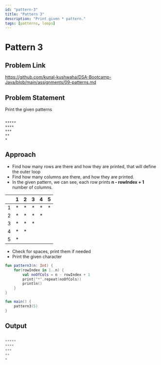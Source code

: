 ```yaml
---
id: "pattern-3"
title: "Pattern 3"
description: "Print given * pattern."
tags: [patterns, loops]
---
```




# Pattern 3

## Problem Link

https://github.com/kunal-kushwaha/DSA-Bootcamp-Java/blob/main/assignments/09-patterns.md

## Problem Statement

Print the given patterns

```text

*****
****
***
**
*

```
## Approach

- Find how many rows are there and how they are printed, that will define the outer loop
- Find how many columns are there, and how they are printed.
- In the given pattern, we can see, each row prints **n - rowIndex + 1** number of columns.

<TableWrapper rows="5" cols="5">

|   	| 1 	| 2 	| 3 	| 4 	| 5 	|
|:-:	|:-:	|:-:	|:-:	|:-:	|:-:	|
| 1 	| * 	| * 	| * 	| * 	| * 	|
| 2 	| * 	| * 	| * 	| * 	|   	|
| 3 	| * 	| * 	| * 	|   	|   	|
| 4 	| * 	| * 	|   	|   	|   	|
| 5 	| * 	|   	|   	|   	|   	|

</TableWrapper>

- Check for spaces, print them if needed
- Print the given character

<Tabs>
<TabItem value="kotlin" label="Kotlin">
<SolutionAuthor name="@msvhora"/>

```kt
fun pattern3(n: Int) {
    for(rowIndex in 1..n) {
		val noOfCols = n - rowIndex + 1
        print("*".repeat(noOfCols))
        println()
    }
}

fun main() {	
    pattern3(5)
}
```
</TabItem>
</Tabs>

## Output

```kt

*****
****
***
**
*

```